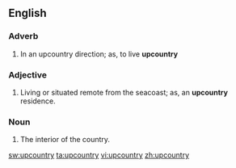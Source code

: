 ==English==

===Adverb===
{{infl|en|adverb}}

# {{colloquial}} In an upcountry direction; as, to live '''upcountry'''

===Adjective===
{{infl|en|adjective}}

# {{colloquial}} Living or situated remote from the seacoast; as, an '''upcountry''' residence.

===Noun===
{{infl|en|noun}}

# {{colloquial}} The interior of the country.

[[sw:upcountry]]
[[ta:upcountry]]
[[vi:upcountry]]
[[zh:upcountry]]